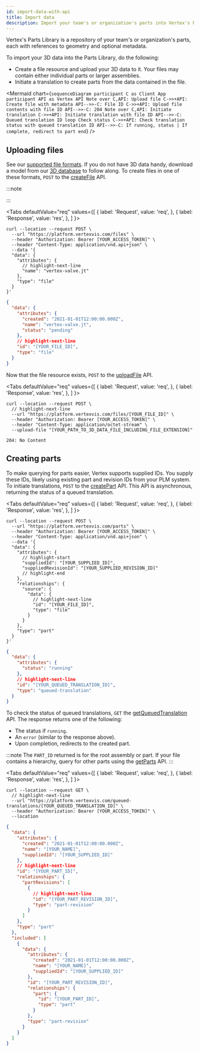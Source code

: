 ```yaml
---
id: import-data-with-api
title: Import data
description: Import your team's or organization's parts into Vertex's Parts Library using Vertex's platform APIs.
---
```



Vertex's Parts Library is a repository of your team's or organization's parts, each with references to geometry and optional metadata.

To import your 3D data into the Parts Library, do the following:

- Create a file resource and upload your 3D data to it. Your files may contain either individual parts or larger assemblies.
- Initiate a translation to create parts from the data contained in the file.

<Mermaid
  chart={`
  sequenceDiagram
  participant C as Client App
  participant API as Vertex API
      Note over C,API: Upload file
      C->>+API: Create file with metadata
      API-->>-C: File ID
      C->>+API: Upload file contents with file ID
      API-->>-C: 204
      Note over C,API: Initiate translation
      C->>+API: Initiate translation with file ID
      API-->>-C: Queued translation ID
      loop Check status
        C->>+API: Check translation status with queued translation ID
        API-->>-C: If running, status | If complete, redirect to part
      end
`}
/>

## Uploading files

See our [supported file formats](./supported-file-formats.mdx). If you do not have 3D data handy, download a model from our [3D database](./model-database.mdx) to follow along. To create files in one of these formats, `POST` to the [createFile](https://docs.vertexvis.com/#a8f05429-036c-45b8-89ef-6bd3aa14a7fe) API.

:::note

<ImportAssemblyNote />

:::

<Tabs
  defaultValue="req"
  values={[
    { label: 'Request', value: 'req', },
    { label: 'Response', value: 'res', },
  ]
}>
<TabItem value="req">

```shell
curl --location --request POST \
  --url "https://platform.vertexvis.com/files" \
  --header "Authorization: Bearer [YOUR_ACCESS_TOKEN]" \
  --header "Content-Type: application/vnd.api+json" \
  --data '{
  "data": {
    "attributes": {
      // highlight-next-line
      "name": "vertex-valve.jt"
    },
    "type": "file"
  }
}'
```

</TabItem>
<TabItem value="res">

```json
{
  "data": {
    "attributes": {
      "created": "2021-01-01T12:00:00.000Z",
      "name": "vertex-valve.jt",
      "status": "pending"
    },
    // highlight-next-line
    "id": "[YOUR_FILE_ID]",
    "type": "file"
  }
}
```

</TabItem>
</Tabs>

Now that the file resource exists, `POST` to the [uploadFile](https://docs.vertexvis.com/#0b0a01c2-831d-4b01-87ea-765d4f2e6c1a) API.

<Tabs
  defaultValue="req"
  values={[
    { label: 'Request', value: 'req', },
    { label: 'Response', value: 'res', },
  ]
}>
<TabItem value="req">

```shell
curl --location --request POST \
  // highlight-next-line
  --url "https://platform.vertexvis.com/files/[YOUR_FILE_ID]" \
  --header "Authorization: Bearer [YOUR_ACCESS_TOKEN]" \
  --header "Content-Type: application/octet-stream" \
  --upload-file "[YOUR_PATH_TO_3D_DATA_FILE_INCLUDING_FILE_EXTENSION]"
```

</TabItem>
<TabItem value="res">

`204: No Content`

</TabItem>
</Tabs>

## Creating parts

To make querying for parts easier, Vertex supports supplied IDs. You supply these IDs, likely using existing part and revision IDs from your PLM system. To initiate translations, `POST` to the [createPart](https://docs.vertexvis.com/#05c13b3e-b407-4b19-b110-e6bdc016a714) API. This API is asynchronous, returning the status of a queued translation.

<Tabs
  defaultValue="req"
  values={[
    { label: 'Request', value: 'req', },
    { label: 'Response', value: 'res', },
  ]
}>
<TabItem value="req">

```shell
curl --location --request POST \
  --url "https://platform.vertexvis.com/parts" \
  --header "Authorization: Bearer [YOUR_ACCESS_TOKEN]" \
  --header "Content-Type: application/vnd.api+json" \
  --data '{
  "data": {
    "attributes": {
      // highlight-start
      "suppliedId": "[YOUR_SUPPLIED_ID]",
      "suppliedRevisionId": "[YOUR_SUPPLIED_REVISION_ID]"
      // highlight-end
    },
    "relationships": {
      "source": {
        "data": {
          // highlight-next-line
          "id": "[YOUR_FILE_ID]",
          "type": "file"
        }
      }
    },
    "type": "part"
  }
}'
```

</TabItem>
<TabItem value="res">

```json
{
  "data": {
    "attributes": {
      "status": "running"
    },
    // highlight-next-line
    "id": "[YOUR_QUEUED_TRANSLATION_ID]",
    "type": "queued-translation"
  }
}
```

</TabItem>
</Tabs>

To check the status of queued translations, `GET` the [getQueuedTranslation](https://docs.vertexvis.com/#9d4734b1-3300-46bb-bb87-85d23b5e52a3) API. The response returns one of the following:

- The status if `running`.
- An `error` (similar to the response above).
- Upon completion, redirects to the created part.

:::note
The `PART_ID` returned is for the root assembly or part. If your file contains a hierarchy, query for other parts using the [getParts](https://docs.vertexvis.com/#25778d06-038f-410f-bb67-503c932a59a8) API.
:::

<Tabs
  defaultValue="req"
  values={[
    { label: 'Request', value: 'req', },
    { label: 'Response', value: 'res', },
  ]
}>
<TabItem value="req">

```shell
curl --location --request GET \
  // highlight-next-line
  --url "https://platform.vertexvis.com/queued-translations/[YOUR_QUEUED_TRANSLATION_ID]" \
  --header "Authorization: Bearer [YOUR_ACCESS_TOKEN]" \
  --location
```

</TabItem>
<TabItem value="res">

```json
{
  "data": {
    "attributes": {
      "created": "2021-01-01T12:00:00.000Z",
      "name": "[YOUR_NAME]",
      "suppliedId": "[YOUR_SUPPLIED_ID]"
    },
    // highlight-next-line
    "id": "[YOUR_PART_ID]",
    "relationships": {
      "partRevisions": [
        {
          // highlight-next-line
          "id": "[YOUR_PART_REVISION_ID]",
          "type": "part-revision"
        }
      ]
    },
    "type": "part"
  },
  "included": [
    {
      "data": {
        "attributes": {
          "created": "2021-01-01T12:00:00.000Z",
          "name": "[YOUR_NAME]",
          "suppliedId": "[YOUR_SUPPLIED_ID]"
        },
        "id": "[YOUR_PART_REVISION_ID]",
        "relationships": {
          "part": {
            "id": "[YOUR_PART_ID]",
            "type": "part"
          }
        },
        "type": "part-revision"
      }
    }
  ]
}
```

</TabItem>
</Tabs>
